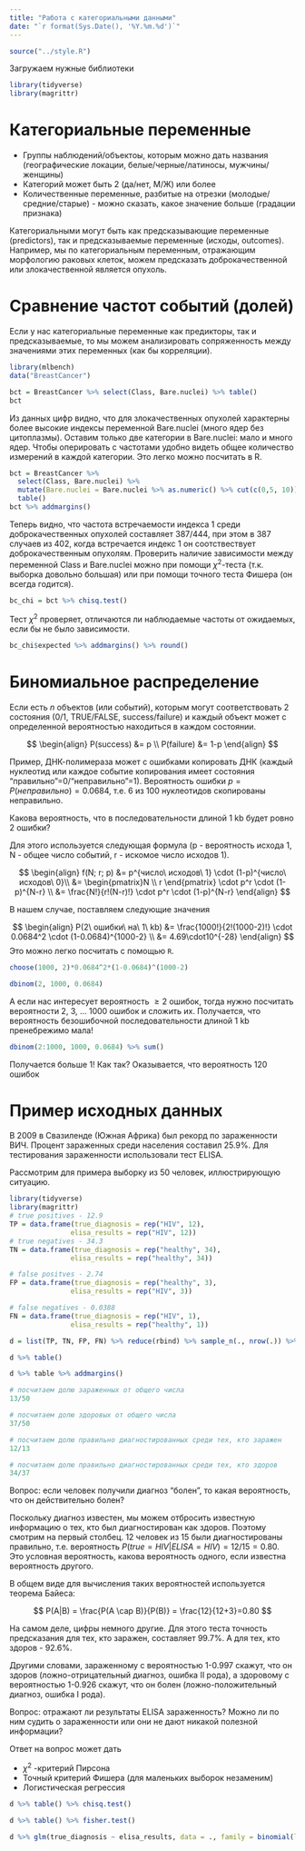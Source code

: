 ```yaml
---
title: "Работа с категориальными данными"
date: "`r format(Sys.Date(), '%Y.%m.%d')`"
---
```


```r
source("../style.R")
```

Загружаем нужные библиотеки

```r
library(tidyverse)
library(magrittr)
```

# Категориальные переменные

* Группы наблюдений/объектоы, которым можно дать названия (географические локации, белые/черные/латиносы, мужчины/женщины)
* Категорий может быть 2 (да/нет, М/Ж) или более
* Количественные переменные, разбитые на отрезки (молодые/средние/старые) - можно сказать, какое значение больше (градации признака)

Категориальными могут быть как предсказывающие переменные (predictors), так и предсказываемые переменные (исходы, outcomes). Например, мы по категориальным переменным, отражающим морфологию раковых клеток, можем предсказать доброкачественной или злокачественной является опухоль.

# Сравнение частот событий (долей)

Если у нас категориальные переменные как предикторы, так и предсказываемые, то мы можем анализировать сопряженность между значениями этих переменных (как бы корреляции).

```r
library(mlbench)
data("BreastCancer")

bct = BreastCancer %>% select(Class, Bare.nuclei) %>% table()
bct
```

Из данных цифр видно, что для злокачественных опухолей характерны более высокие индексы переменной Bare.nuclei (много ядер без цитоплазмы). Оставим только две категории в Bare.nuclei: мало и много ядер. Чтобы оперировать с частотами удобно видеть общее количество измерений в каждой категории. Это легко можно посчитать в R.

```r
bct = BreastCancer %>% 
  select(Class, Bare.nuclei) %>% 
  mutate(Bare.nuclei = Bare.nuclei %>% as.numeric() %>% cut(c(0,5, 10))) %>%
  table()
bct %>% addmargins()
```

Теперь видно, что частота встречаемости индекса 1 среди доброкачественных опухолей составляет 387/444, при этом в 387 случаев из 402, когда встречается индекс 1 он соотствествует доброкачественным опухолям. Проверить наличие зависимости между переменной Class и Bare.nuclei можно при помощи $\chi^2$-теста (т.к. выборка довольно большая) или при помощи точного теста Фишера (он всегда годится).

```r
bc_chi = bct %>% chisq.test()
```

Тест $\chi^2$ проверяет, отличаются ли наблюдаемые частоты от ожидаемых, если бы не было зависимости.

```r
bc_chi$expected %>% addmargins() %>% round()
```

# Биномиальное распределение

Если есть $n$ объектов (или событий), которым могут соответствовать 2 состояния (0/1, TRUE/FALSE, success/failure) и каждый объект может с определенной вероятностью находиться в каждом состоянии.

$$
\begin{align}
P(success) &= p \\ P(failure) 
&= 1-p
\end{align}
$$

Пример, ДНК-полимераза может с ошибками копировать ДНК (каждый нуклеотид или каждое событие копирования имеет состояния "правильно"=0/"неправильно"=1). Вероятность ошибки $p = P(неправильно) = 0.0684$, т.е. 6 из 100 нуклеотидов скопированы неправильно.

Какова вероятность, что в последовательности длиной 1 kb будет ровно 2 ошибки?

Для этого используется следующая формула (p - вероятность исхода 1, N - общее число событий, r - искомое число исходов 1).

$$
\begin{align}
f(N; r; p) &= p^{число\ исходов\ 1} \cdot (1-p)^{число\ исходов\ 0}\\
&= \begin{pmatrix}N \\ r \end{pmatrix} \cdot p^r \cdot (1-p)^{N-r} \\ 
&= \frac{N!}{r!(N-r)!} \cdot p^r \cdot (1-p)^{N-r}
\end{align}
$$

В нашем случае, поставляем следующие значения

$$
\begin{align}
P(2\ ошибки\ на\ 1\ kb) &= \frac{1000!}{2!(1000-2)!} \cdot 0.0684^2 \cdot (1-0.0684)^{1000-2} \\
&= 4.69\cdot10^{-28}
\end{align}
$$
Это можно легко посчитать с помощью `R`.

```r
choose(1000, 2)*0.0684^2*(1-0.0684)^(1000-2)

dbinom(2, 1000, 0.0684)
```

А если нас интересует вероятность $\geq 2$ ошибок, тогда нужно посчитать вероятности 2, 3, ... 1000 ошибок и сложить их. Получается, что вероятность безошибочной последовательности длиной 1 kb пренебрежимо мала!

```r
dbinom(2:1000, 1000, 0.0684) %>% sum()
```

Получается больше 1! Как так? Оказывается, что вероятность 120 ошибок

# Пример исходных данных

В 2009 в Свазиленде (Южная Африка) был рекорд по зараженности ВИЧ. Процент зараженных среди населения составил 25.9%. Для тестирования зараженности использовали тест ELISA.

Рассмотрим для примера выборку из 50 человек, иллюстрирующую ситуацию.

```r
library(tidyverse)
library(magrittr)
# true positives - 12.9
TP = data.frame(true_diagnosis = rep("HIV", 12),
               elisa_results = rep("HIV", 12))
# true negatives - 34.3
TN = data.frame(true_diagnosis = rep("healthy", 34),
               elisa_results = rep("healthy", 34))

# false positves - 2.74
FP = data.frame(true_diagnosis = rep("healthy", 3),
               elisa_results = rep("HIV", 3))

# false negatives - 0.0388
FN = data.frame(true_diagnosis = rep("HIV", 1),
               elisa_results = rep("healthy", 1))

d = list(TP, TN, FP, FN) %>% reduce(rbind) %>% sample_n(., nrow(.)) %>% set_rownames(1:nrow(.))

d %>% table()

d %>% table %>% addmargins()

# посчитаем долю зараженных от общего числа
13/50

# посчитаем долю здоровых от общего числа
37/50

# посчитаем долю правильно диагностированных среди тех, кто заражен
12/13

# посчитаем долю правильно диагностированных среди тех, кто здоров
34/37
```

Вопрос: если человек получили диагноз "болен", то какая вероятность, что он действительно болен?

Поскольку диагноз известен, мы можем отбросить известную информацию о тех, кто был диагностирован как здоров. Поэтому смотрим на первый столбец. 12 человек из 15 были диагностированы правильно, т.е. вероятность $P(true=HIV|ELISA=HIV) = 12/15 = 0.80$. Это условная вероятность, какова вероятность одного, если известна вероятность другого.

В общем виде для вычисления таких вероятностей используется теорема Байеса:

$$
P(A|B) = \frac{P(A \cap B)}{P(B)} = \frac{12}{12+3}=0.80
$$

На самом деле, цифры немного другие. Для этого теста точность предсказания для тех, кто заражен, составляет 99.7%. А для тех, кто здоров - 92.6%.

Другими словами, зараженному с вероятностью 1-0.997 скажут, что он здоров (ложно-отрицательный диагноз, ошибка II рода), а здоровому с вероятностью 1-0.926 скажут, что он болен (ложно-положительный диагноз, ошибка I рода).

Вопрос: отражают ли результаты ELISA зараженность? Можно ли по ним судить о зараженности или они не дают никакой полезной информации?

Ответ на вопрос может дать 

* $\chi^2$ -критерий Пирсона
* Точный критерий Фишера (для маленьких выборок незаменим)
* Логистическая регрессия

```r
d %>% table() %>% chisq.test()

d %>% table() %>% fisher.test()

d %>% glm(true_diagnosis ~ elisa_results, data = ., family = binomial(link = "logit")) %>% confint

```